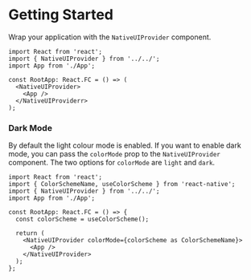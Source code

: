 
<Meta title="Getting Started" />
<BackToTopButton />

# Getting Started

Wrap your application with the `NativeUIProvider` component.

```tsx
import React from 'react';
import { NativeUIProvider } from '../../';
import App from './App';

const RootApp: React.FC = () => (
  <NativeUIProvider>
    <App />
  </NativeUIProviderr>
);
```

### Dark Mode

By default the light colour mode is enabled. If you want to enable dark mode, you can pass the `colorMode` prop to the `NativeUIProvider` component. The two options for `colorMode` are `light` and `dark`.

```tsx
import React from 'react';
import { ColorSchemeName, useColorScheme } from 'react-native';
import { NativeUIProvider } from '../../';
import App from './App';

const RootApp: React.FC = () => {
  const colorScheme = useColorScheme();

  return (
    <NativeUIProvider colorMode={colorScheme as ColorSchemeName}>
      <App />
    </NativeUIProvider>
  );
};
```
